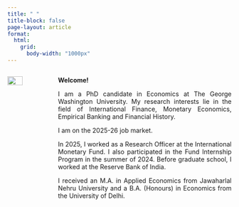 ```yaml
---
title: " "
title-block: false
page-layout: article
format:
  html:
    grid:
      body-width: "1000px"
---
```


::: {.columns style="gap: 80px; align-items: flex-start;"}
::: {.column width="24%"}
![](files/lavanya.jpg){width=100%}
:::

::: {.column width="76%" style="text-align: justify;"}

**Welcome!**

I am a PhD candidate in Economics at The George Washington University. My research interests lie in the field of International Finance, Monetary Economics, Empirical Banking and Financial History.

I am on the 2025-26 job market.

In 2025, I worked as a Research Officer at the International Monetary Fund. I also participated in the Fund Internship Program in the summer of 2024. Before graduate school, I worked at the Reserve Bank of India.

I received an M.A. in Applied Economics from Jawaharlal Nehru University and a B.A. (Honours) in Economics from the University of Delhi.

:::
:::
